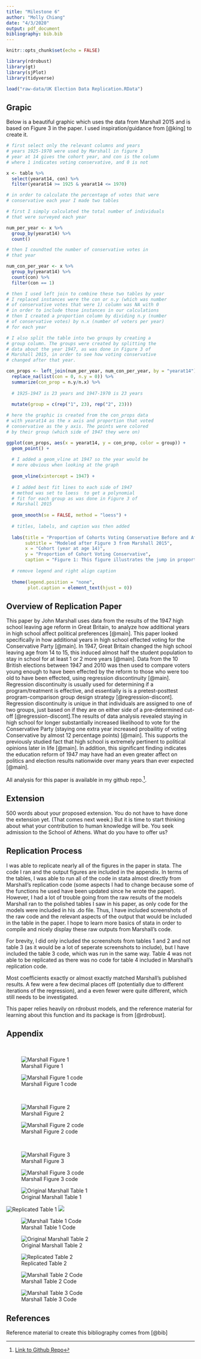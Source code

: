 ```yaml
---
title: "Milestone 6"
author: "Molly Chiang"
date: "4/3/2020"
output: pdf_document
bibliography: bib.bib
---
```


```r
knitr::opts_chunk$set(echo = FALSE)

library(rdrobust)
library(gt)
library(sjPlot)
library(tidyverse)

load("raw-data/UK Election Data Replication.RData")

```

## Grapic 
Below is a beautiful graphic which uses the data from Marshall 2015 and is based on Figure 3 in the paper. I used inspiration/guidance from [@king] to create it. 
 
```r

# first select only the relevant columns and years 
# years 1925-1970 were used by Marshall in figure 3
# year at 14 gives the cohort year, and con is the column
# where 1 indicates voting conservative, and 0 is not

x <- table %>%
  select(yearat14, con) %>%
  filter(yearat14 >= 1925 & yearat14 <= 1970)

# in order to calculate the percentage of votes that were
# conservative each year I made two tables

# first I simply calculated the total number of individuals
# that were surveyed each year

num_per_year <- x %>%
  group_by(yearat14) %>%
  count()

# then I coundted the number of conservative votes in
# that year 

num_con_per_year <- x %>%
  group_by(yearat14) %>%
  count(con) %>%
  filter(con == 1)

# then I used left join to combine these two tables by year
# I replaced instances were the con or n.y (which was number
# of conservative votes that were 1) column was NA with 0 
# in order to include those instances in our calculations
# then I created a proportion column by dividing n.y (number
# of conservative votes) by n.x (number of voters per year)
# for each year

# I also split the table into two groups by creating a 
# group column. The groups were created by splitting the
# data about the year 1947, as was done in Figure 3 of 
# Marshall 2015, in order to see how voting conservative 
# changed after that year. 

con_props <- left_join(num_per_year, num_con_per_year, by = "yearat14") %>%
  replace_na(list(con = 0, n.y = 0)) %>%
  summarize(con_prop = n.y/n.x) %>%
  
  # 1925-1947 is 23 years and 1947-1970 is 23 years
  
  mutate(group = c(rep("1", 23), rep("2", 23)))

```

```r

# here the graphic is created from the con_props data
# with yearat14 as the x axis and proportion that voted
# conservative as the y axis. The points were colored
# by their group (which side of 1947 they were on)

ggplot(con_props, aes(x = yearat14, y = con_prop, color = group)) + 
  geom_point() +
  
  # I added a geom_vline at 1947 so the year would be 
  # more obvious when looking at the graph
  
  geom_vline(xintercept = 1947) + 
  
  # I added best fit lines to each side of 1947
  # method was set to loess  to get a polynomial
  # fit for each group as was done in Figure 3 of
  # Marshall 2015
  
  geom_smooth(se = FALSE, method = "loess") +
  
  # titles, labels, and caption was then added
  
  labs(title = "Proportion of Cohorts Voting Conservative Before and After 1947",
       subtitle = "Modeled after Figure 3 from Marshall 2015",
       x = "Cohort (year at age 14)",
       y = "Proportion of Cohort Voting Conservative",
       caption = "Figure 1: This figure illustrates the jump in proportion of a cohort, or class, of British individuals (classified by the year at \nwhich they were 14), after the education reform in 1947 which increased the year at which you could legally leave high \nschool from 14 to 15.") +
  
  # remove legend and right align caption
  
  theme(legend.position = "none",
        plot.caption = element_text(hjust = 0))

```


## Overview of Replication Paper

This paper by John Marshall uses data from the results of the 1947 high school leaving age reform in Great Britain, to analyze how additional years in high school affect political preferences [@main]. This paper looked specifically in how additional years in high school effected voting for the Conservative Party [@main]. In 1947, Great Britain changed the high school leaving age from 14 to 15, this induced almost half the student population to stay in school for at least 1 or 2 more years [@main]. Data from the 10 British elections between 1947 and 2010 was then used to compare voters young enough to have been effected by the reform to those who were too old to have been effected, using regression discontinuity [@main]. Regression discontinuity is usually used for determining if a program/treatment is effective, and essentially is is a pretest-posttest program-comparison group design strategy [@regression-discont]. Regression discontinuity is unique in that individuals are assigned to one of two groups, just based on if they are on either side of a pre-determined cut-off [@regression-discont].The results of data analysis revealed staying in high school for longer substantially increased likelihood to vote for the Conservative Party (staying one extra year increased probailitiy of voting Conservative by almost 12 percentage points) [@main]. This supports the previously studied fact that high school is extremely pertinent to political opinions later in life [@main]. In addition, this significant finding indicates the education reform of 1947 may have had an even greater affect on politics and election results nationwide over many years than ever expected [@main]. 

All analysis for this paper is available in my github repo.^[[Link to Github Repo](https://github.com/mollyechiang/1006_milestone_5)].


## Extension

500 words about your proposed extension. You do not have to have done the extension yet. (That comes next week.) But it is time to start thinking about what your contribution to human knowledge will be. You seek admission to the School of Athens. What do you have to offer us?



## Replication Process

I was able to replicate nearly all of the figures in the paper in stata. The code I ran and the output figures are included in the appendix. In terms of the tables, I was able to run all of the code in stata almost directly from Marshall's replication code (some aspects I had to change because some of the functions he used have been updated since he wrote the paper). However, I had a lot of trouble going from the raw results of the models Marshall ran to the polished tables I saw in his paper, as only code for the models were included in his .do file. Thus, I have included screenshots of the raw code and the relevant aspects of the output that would be included in the table in the paper. I hope to learn more basics of stata in order to compile and nicely display these raw outputs from Marshall's code.

For brevity, I did only included the screenshots from tables 1 and 2 and not table 3 (as it would be a lot of seperate screenshots to include), but I have included the table 3 code, which was run in the same way. Table 4 was not able to be replicated as there was no code for table 4 included in Marshall's replication code.

Most coefficients exactly or almost exactly matched Marshall's published results. A few were a few decimal places off (potentially due to different iterations of the regression), and a even fewer were quite different, which still needs to be investigated.

This paper relies heavily on rdrobust models, and the reference material for learning about this function and its package is from [@rdrobust].

## Appendix
\

![Marshall Figure 1](Tables_and_Figures/Figure1.png)


![Marshall Figure 1 code](Code/figure1_code.png)

\

![Marshall Figure 2](Tables_and_Figures/Figure2.png)



![Marshall Figure 2 code](Code/figure2_code.png)

\

![Marshall Figure 3](Tables_and_Figures/Figure3.png)


![Marshall Figure 3 code](Code/figure3_code.png)

![Original Marshall Table 1](Tables_and_Figures/original_table1.png)

![Replicated Table 1](Tables_and_Figures/col1-4_table1.png) ![](Tables_and_Figures/col5-8_table1.png)

![Marshall Table 1 Code](Code/table1_code.png)

![Original Marshall Table 2](Tables_and_Figures/original_table2.png)

![Replicated Table 2](Tables_and_Figures/table2.png)

![Marshall Table 2 Code](Code/table2_code.png)

![Marshall Table 3 Code](Code/table3_code.png)

\newpage 

## References

Reference material to create this bibliography comes from [@bib]







